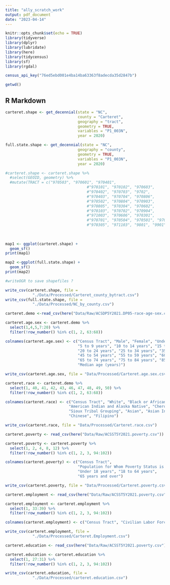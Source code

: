 ```yaml
---
title: "ally_scratch_work"
output: pdf_document
date: "2023-04-14"
---
```


```r
knitr::opts_chunk$set(echo = TRUE)
library(tidyverse)
library(dplyr)
library(lubridate)
library(here)
library(tidycensus)
library(sf)
library(rgdal)

census_api_key("76ed5ebd001e4ba14ba63363f8adecda35d2847b")

getwd()
```

## R Markdown
```r

carteret.shape <- get_decennial(state = "NC", 
                                county = "Carteret",
                                geography = "tract",
                                geometry = TRUE,
                                variables = "P1_003N",
                                year = 2020)

full.state.shape <- get_decennial(state = "NC", 
                                geography = "county",
                                geometry = TRUE,
                                variables = "P1_003N",
                                year = 2020)

#carteret.shape <- carteret.shape %>%
  #select(GEOID, geometry) %>%
  #mutate(TRACT = c("970503", "970601", "970401",
                                    #"970101", "970102", "970603",
                                    #"970402", "970703", "9702", 
                                    #"970403", "970704", "970806",
                                    #"970502", "970804", "970903",
                                    #"970805", "970304", "970602",
                                    #"970103", "970702", "970904", 
                                    #"971003", "970606", "970301",
                                    #"970701", "970504", "970501", "970801", 
                                    #"970305", "971103", "9801", "9901", "9902"))
  
  
  
map1 <- ggplot(carteret.shape) +
  geom_sf()
print(map1)

map2 <-ggplot(full.state.shape) +
  geom_sf()
print(map2)

#writeOGR to save shapefiles ? 

write_csv(carteret.shape, file = 
            "./Data/Processed/Carteret_county_bytract.csv")
write_csv(full.state.shape, file = 
            "./Data/Processed/NC_by_county.csv")


```

```r

carteret.demo <-read_csv(here("Data/Raw/ACSDP5Y2021.DP05-race-age-sex.csv"))

carteret.age.sex <- carteret.demo %>%
  select(1,4,5,7:20) %>%
  filter(!row_number() %in% c(1, 2, 63:68))

colnames(carteret.age.sex) <- c("Census Tract", "Male", "Female", "Under 5 years",
                                "5 to 9 years", "10 to 14 years", "15 to 19 years",
                                "20 to 24 years", "25 to 34 years", "35 to 44 years",
                                "45 to 54 years", "55 to 59 years", "60 to 64 years",
                                "65 to 74 years", "75 to 84 years", "85 years and over",
                                "Median age (years)")

write_csv(carteret.age.sex, file = "Data/Processed/Carteret.age.sex.csv")

carteret.race <- carteret.demo %>%
  select(1, 40, 41, 42, 43, 46, 47, 48, 49, 50) %>%
  filter(!row_number() %in% c(1, 2, 63:68))

colnames(carteret.race) <- c("Census Tract", "White", "Black or African American",
                            "American Indian and Alaska Native", "Cherokee Tribal Grouping",
                            "Sioux Tribal Grouping", "Asian", "Asian Indian", 
                            "Chinese", "Filipino")

write_csv(carteret.race, file = "Data/Processed/Carteret.race.csv")

carteret.poverty <- read_csv(here("Data/Raw/ACSST5Y2021.poverty.csv"))

carteret.poverty <- carteret.poverty %>%
  select(1, 2, 4, 8, 12) %>%
  filter(!row_number() %in% c(1, 2, 3, 94:102))

colnames(carteret.poverty) <- c("Census Tract", 
                                "Population for Whom Poverty Status is Determined",
                                "Under 18 years", "18 to 64 years", 
                                "65 years and over")

write_csv(carteret.poverty, file = "Data/Processed/Carteret.poverty.csv")

carteret.employment <- read_csv(here("Data/Raw/ACSST5Y2021.poverty.csv"))

carteret.employment <- carteret.employment %>%
  select(1, 33:39) %>%
  filter(!row_number() %in% c(1, 2, 3, 94:102))

colnames(carteret.employment) <- c("Census Tract", "Civilian Labor Force 16 Years and Over", "Employed", "Male","Female", "Unemployed", "Male", "Female")

write_csv(carteret.employment, file = 
            "./Data/Processed/Carteret.Employment.csv")

carteret.education <- read_csv(here("Data/Raw/ACSST5Y2021.poverty.csv"))

carteret.education <- carteret.education %>%
  select(1, 27:31) %>%
  filter(!row_number() %in% c(1, 2, 3, 94:102))

write_csv(carteret.education, file = 
            "./Data/Processed/carteret.education.csv")

```

